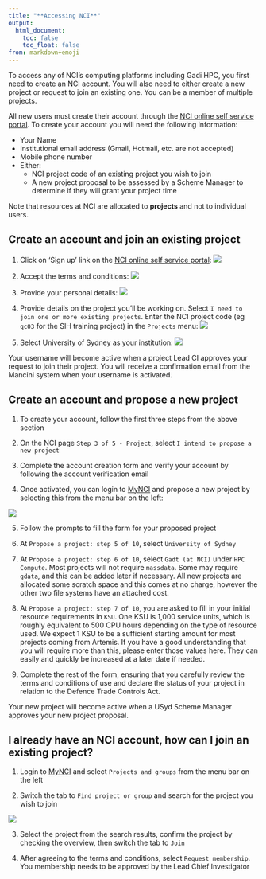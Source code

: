```yaml
---
title: "**Accessing NCI**"
output:
  html_document:
    toc: false
    toc_float: false
from: markdown+emoji
---
```


To access any of NCI's computing platforms including Gadi HPC, you first need to create an NCI account. You will also need to either create a new project or request to join an existing one. You can be a member of multiple projects. 

All new users must create their account through the [NCI online self service portal](https://my.nci.org.au/mancini/login?next=/mancini/). To create your account you will need the following information:

- Your Name
- Institutional email address (Gmail, Hotmail, etc. are not accepted)
- Mobile phone number
- Either:
  - NCI project code of an existing project you wish to join
  - A new project proposal to be assessed by a Scheme Manager to determine if they will grant your project time

Note that resources at NCI are allocated to **projects** and not to individual users.



## Create an account and join an existing project 

1. Click on 'Sign up' link on the [NCI online self service portal](https://my.nci.org.au/mancini/login?next=/mancini/): 
![](../fig/gadi_login.png)

2. Accept the terms and conditions: 
![](../fig/gadi_step1.png)

3. Provide your personal details: 
![](../fig/gadi_step2.png)

4. Provide details on the project you'll be working on. Select `I need to join one or more existing projects`. Enter the NCI project code (eg `qc03` for the SIH training project) in the `Projects` menu: 
![](../fig/gadi_step3.png)

5. Select University of Sydney as your institution: 
![](../fig/gadi_step4.png)

Your username will become active when a project Lead CI approves your request to join their project. You will receive a confirmation email from the Mancini system when your username is activated.


## Create an account and propose a new project 

1. To create your account, follow the first three steps from the above section 

2. On the NCI page `Step 3 of 5 - Project`, select `I intend to propose a new project` 

3. Complete the account creation form and verify your account by following the account verification email

4. Once activated, you can login to [MyNCI](https://my.nci.org.au/mancini/) and propose a new project by selecting this from the menu bar on the left:

![](../fig/propose_new_project.png)

5. Follow the prompts to fill the form for your proposed project 

6. At `Propose a project: step 5 of 10`, select `University of Sydney`

7. At `Propose a project: step 6 of 10`, select `Gadt (at NCI)` under `HPC Compute`. Most projects will not require `massdata`. Some may require `gdata`, and this can be added later if necessary. All new projects are allocated some scratch space and this comes at no charge, however the other two file systems have an attached cost. 

6. At `Propose a project: step 7 of 10`, you are asked to fill in your initial resource requirements in `KSU`. One KSU is 1,000 service units, which is roughly equivalent to 500 CPU hours depending on the type of resource used. We expect 1 KSU to be a sufficient starting amount for most projects coming from Artemis. If you have a good understanding that you will require more than this, please enter those values here. They can easily and quickly be increased at a later date if needed. 

7. Complete the rest of the form, ensuring that you carefully review the terms and conditions of use and declare the status of your project in relation to the Defence Trade Controls Act.

Your new project will become active when a USyd Scheme Manager approves your new project proposal. 


## I already have an NCI account, how can I join an existing project?

1. Login to [MyNCI](https://my.nci.org.au/mancini/) and select `Projects and groups` from the menu bar on the left

2. Switch the tab to `Find project or group` and search for the project you wish to join

![](../fig/search-for-project.png)

3. Select the project from the search results, confirm the project by checking the overview, then switch the tab to `Join`

4. After agreeing to the terms and conditions, select `Request membership`. You membership needs to be approved by the Lead Chief Investigator
